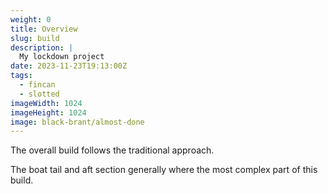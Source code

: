 ```yaml
---
weight: 0 
title: Overview
slug: build
description: |
  My lockdown project
date: 2023-11-23T19:13:00Z
tags:
  - fincan
  - slotted
imageWidth: 1024
imageHeight: 1024
image: black-brant/almost-done
---
```


The overall build follows the traditional approach.

<BlogImage
  src='black-brant/directions'
  width="612"
  height="792"
  crop="scale"
/>

The boat tail and aft section generally where the most complex part of this build.
